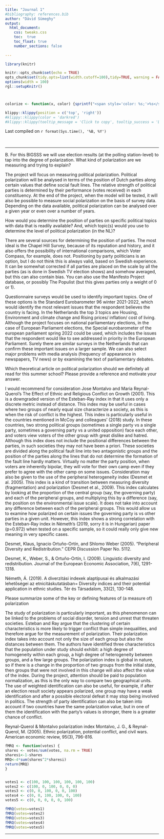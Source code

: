 ```yaml
---
title: "Journal 1"
#bibliography: references.bib
author: "Dávid Sümeghy"
output: 
  html_document:
    css: tweaks.css
    toc:  true
    toc_float: true
    number_sections: false
 
---
```




```r
library(knitr)

knitr::opts_chunk$set(echo = TRUE)
opts_chunk$set(tidy.opts=list(width.cutoff=100),tidy=TRUE, warning = FALSE, message = FALSE,comment = "#>", cache=TRUE, class.source=c("test"), class.output=c("test2"))
options(width = 100)
rgl::setupKnitr()



colorize <- function(x, color) {sprintf("<span style='color: %s;'>%s</span>", color, x) }

```

```r
klippy::klippy(position = c('top', 'right'))
#klippy::klippy(color = 'darkred')
#klippy::klippy(tooltip_message = 'Click to copy', tooltip_success = 'Done')
```

Last compiled on `r format(Sys.time(), '%B, %Y')`

<br>

----
  
B. For this BIGSSS we will use election results (at the polling station-level) to tap into the degree of polarization. What kind of polarization are we measuring and trying to explain?

The project will focus on measuring political polarization. Political polarization will be analysed in terms of the position of Dutch parties along certain values that define social fault lines. The relative strength of political parties is determined by their performance (votes received) in each constituency. At the end of the project, when the model will be tested, it will also be possible to measure social polarization on the basis of survey data. Depending on the data available, political polarization can be analysed over a given year or even over a number of years.

How would you determine the position of parties on specific political topics with data that is readily available? And, which topic(s) would you use to determine the level of political polarization (in the NL)?

There are several sources for determining the position of parties. The most ideal is the Chapel Hill Survey, because of its reputation and history, and it also offers the possibility of international comparisons, which Voter Compass, for example, does not. Positioning by party politicians is an option, but I do not think this is always valid, based on Swedish experience. It can be somewhat corrected if all parties are placed on the scale by all the parties (as is done in Swedish TV election shows) and somehow averaged, but this can also contain bias. You can also use the Manifesto Project database, or possibly The Populist (but this gives parties only a weight of 0 or 1).

Questionnaire surveys would be used to identify important topics. One of these options is the Standard Eurobarometer 96 winter 2021-2022, which would identify the most relevant issues that the respondent believes the country is facing. In the Netherlands the top 3 topics are Housing, Environment and climate change and Rising prices/ inflation/ cost of living. Although the project focuses on national parliamentary elections, in the case of European Parliament elections, the Special eurobarometer of the european parliament spring 2022 could be used, which includes the issues that the respondent would like to see addressed in priority in the European Parliament. Surely there are similar surveys in the Netherlands that can confirm these important issues on a larger sample. We can also select major problems with media analysis (frequency of appearance in newspapers, TV news) or by examining the text of parliamentary debates.

Which theoretical article on political polarization should we definitely all read for this summer school? Please provide a reference and motivate your answer.

I would recommend for consideration Jose Montalvo and Maria Reynal-Querol’s The Effect of Ethnic and Religious Conflict on Growth (2001). This is a downgraded version of the Esteban-Ray index in that it uses only a discrete metric instead of distance. This index may be useful in cases where two groups of nearly equal size characterize a society, as this is when the risk of conflict is the highest. This index is particularly useful in the countries mentioned in McCoy and colleagues’ (2018) study. In these countries, two strong political groups (sometimes a single party vs a single party, sometimes a governing party vs a united opposition) face each other, and voters view voters of the other group with great dislike and hatred. Although this index does not include the positional differences between the parties, in such societies they may not have been a priori. These societies are divided along the political fault line into two antagonistic groups and the position of the parties along the lines that do not determine the formation of the fault line hardly matters. Virtually no matter the party position, when voters are inherently bipolar, they will vote for their own camp even if they prefer to agree with the other camp on some issues. Consideration may also be given to the use of the peripheral heterogeneity index (Desmet et al. 2005). This index is a kind of transition between measuring diversity (fragmentation) and polarization (Desmet et al., 2009). This index calculates by looking at the proportion of the central group (say, the governing party) and each of the peripheral groups, and multiplying this by a difference (say, the position on the environmental issue scale). It does not take into account any difference between each of the peripheral groups. This would allow us to examine how polarized on certain issues the governing party is vs other parties in a given unit. However, this index shows a strong correlation with the Esteban-Ray index in Németh’s (2019, sorry it is in Hungarian) paper (p=0.972) when tested on a specific sample, so it could really only give new meaning in very specific cases.

Desmet, Klaus, Ignacio Ortuño-Ortín, and Shlomo Weber (2005). “Peripheral Diversity and Redistribution.” CEPR Discussion Paper No. 5112.

Desmet, K., Weber, S., & Ortuño-Ortín, I. (2009). Linguistic diversity and redistribution. Journal of the European Economic Association, 7(6), 1291-1318.

Németh, Á. (2019). A diverzitási indexek alaptípusai és alkalmazási lehetőségei az etnicitáskutatásban= Diversity indices and their potential application in ethnic studies. Tér és Társadalom, 33(2), 130-148.

Please summarize some of the key or defining features of (a measure of) polarization

The study of polarization is particularly important, as this phenomenon can be linked to the problems of social disorder, tension and unrest that threaten societies. Esteban and Ray argue that the clustering of certain characteristics is more likely to trigger conflict than simple inequalities, and therefore argue for the measurement of polarization. Their polarization index takes into account not only the size of each group but also the distances between them. The authors have identified three characteristics that the population under study should exhibit: a high degree of homogeneity within each group, a high degree of heterogeneity between groups, and a few large groups. The polarization index is global in nature, so if there is a change in the proportion of two groups from the initial state, then groups that were not involved in this change will also affect the value of the index. During the project, attention should be paid to population normalization, as this is the only way to compare two geographical units. The use of weighted identification can also be useful, for example, if after an election result society appears polarized, one group may have a weak identification and after a possible electoral defeat it may stop being involved in politics. The strength of party identification can also be taken into account if two countries have the same polarization value, but in one of them the identification with the party’s values is stronger, there is a greater chance of conflict.

Reynal-Querol & Montalvo polarization index Montalvo, J. G., & Reynal-Querol, M. (2005). Ethnic polarization, potential conflict, and civil wars. American economic review, 95(3), 796-816.
```r
fMRQ <- function(votes) {
shares <- votes/sum(votes, na.rm = TRUE)
sharesi<-1-shares
MRQ<-4*sum(shares^2*sharesi)
return(MRQ)
}


votes1 <- c(100, 100, 100, 100, 100, 100)
votes2 <- c(100, 0, 100, 0, 0, 0)
votes3 <- c(0, 0, 100, 0, 0, 100)
votes4 <- c(0, 0, 100, 100, 0, 100)
votes5 <- c(0, 0, 0, 0, 0, 100)

fMRQ(votes=votes1)
fMRQ(votes=votes2)
fMRQ(votes=votes3)
fMRQ(votes=votes4)
fMRQ(votes=votes5)
```

  

----





